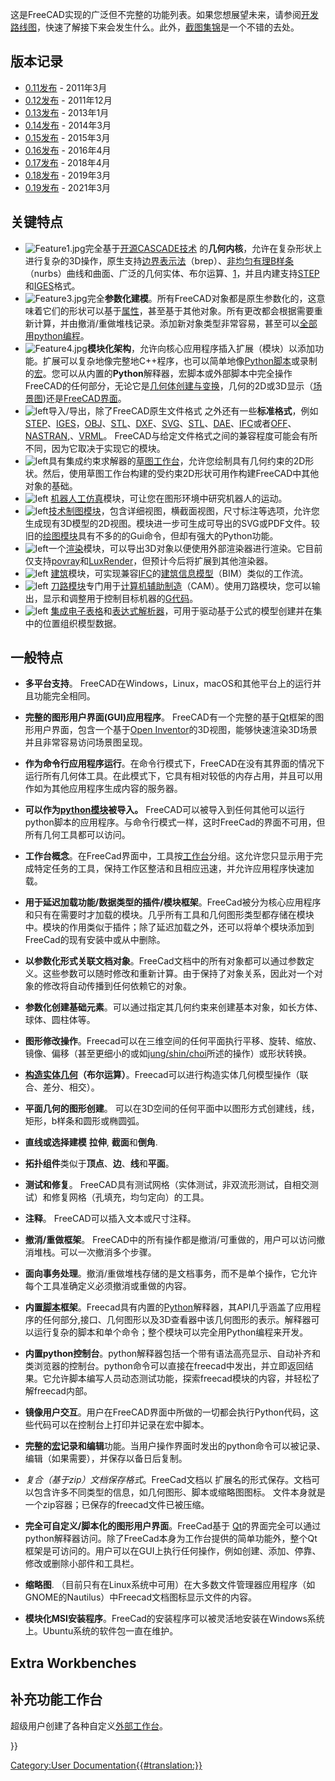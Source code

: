 <languages/>

{{Docnav/zh
|[[About_FreeCAD/zh|About FreeCAD]]
|[[Installing_on_Windows/zh|Installing on Windows]]
}}

<div class="mw-translate-fuzzy">
这是FreeCAD实现的广泛但不完整的功能列表。如果您想展望未来，请参阅[[Development roadmap|开发路线图]]，快速了解接下来会发生什么。此外，[[Screenshots|截图集锦]]是一个不错的去处。
</div>

{{TOCright}}

<span id="Release_notes"></span>
==版本记录==

<div class="mw-translate-fuzzy">
* [[Release notes 0.11|0.11发布]] - 2011年3月
* [[Release notes 0.12|0.12发布]] - 2011年12月
* [[Release notes 0.13|0.13发布]] - 2013年1月
* [[Release notes 0.14|0.14发布]] - 2014年3月
* [[Release notes 0.15|0.15发布]] - 2015年3月
* [[Release notes 0.16|0.16发布]] - 2016年4月
* [[Release notes 0.17|0.17发布]] - 2018年4月
* [[Release notes 0.18|0.18发布]] - 2019年3月
* [[Release notes 0.19|0.19发布]] - 2021年3月
</div>

<span id="Key_features"></span>
==关键特点==

<div class="mw-translate-fuzzy">
* [[Image:Feature1.jpg|left]]完全基于[http://en.wikipedia.org/wiki/Open_CASCADE 开源CASCADE技术] 的'''几何内核'''，允许在复杂形状上进行复杂的3D操作，原生支持[https://en.wikipedia.org/wiki/Boundary_representation 边界表示法]（brep）、[https://en.wikipedia.org/wiki/Non-uniform_rational_B-spline 非均匀有理B样条]（nurbs）曲线和曲面、广泛的几何实体、布尔运算、[https://en.wikipedia.org/wiki/Fillet_(mechanics）倒圆角]，并且内建支持[https://en.wikipedia.org/wiki/ISO_10303 STEP]和[https://en.wikipedia.org/wiki/IGES IGES]格式。{{clear}}
* [[Image:Feature3.jpg|left]]完全'''参数化建模'''。所有FreeCAD对象都是原生参数化的，这意味着它们的形状可以基于[[Property|属性]]，甚至基于其他对象。所有更改都会根据需要重新计算，并由撤消/重做堆栈记录。添加新对象类型非常容易，甚至可以[[Scripted objects|全部用python编程]]。{{clear}}
* [[Image:Feature4.jpg|left]]'''模块化架构'''，允许向核心应用程序插入扩展（模块）以添加功能。扩展可以复杂地像完整地C++程序，也可以简单地像[[Power users hub |Python脚本]]或录制的[[macros|宏]]。您可以从内置的'''Python'''解释器，宏脚本或外部脚本中完全操作FreeCAD的任何部分，无论它是[[Topological data scripting|几何体创建与变换]]，几何的2D或3D显示（[[scenegraph|场景图]])还是[[PySide|FreeCAD界面]]。 {{clear}}
* [[Image:Feature5.jpg | left]]导入/导出，除了FreeCAD原生文件格式 {{FileName|[[File Format FCStd|FCStd]]}}之外还有一些'''标准格式'''，例如[http://en.wikipedia.org/wiki/ISO_10303 STEP]、[http://en.wikipedia.org/wiki/IGES IGES]，[http://en.wikipedia.org/wiki/Obj OBJ]、[http://en.wikipedia.org/wiki/STL_%28file_format%29 STL]、[http://en.wikipedia.org/wiki/Dxf DXF]、[http://en.wikipedia.org/wiki/Svg SVG]、[http://en.wikipedia.org/wiki/STL_(file_format) STL]、[http://en.wikipedia.org/wiki/COLLADA DAE]、[http://en.wikipedia.org/wiki/Industry_Foundation_Classes IFC]或者[http://people.sc.fsu.edu/~jburkardt/data/off/off.html OFF]、[http://en.wikipedia.org/wiki/NASTRAN NASTRAN],、[http://en.wikipedia.org/wiki/VRML VRML]。 FreeCAD与给定文件格式之间的兼容程度可能会有所不同，因为它取决于实现它的模块。{{clear}}
* [[Image:Feature7.jpg | left]]具有集成约束求解器的[[Sketcher_Workbench |草图工作台]]，允许您绘制具有几何约束的2D形状。然后，使用草图工作台构建的受约束2D形状可用作构建FreeCAD中其他对象的基础。{{clear}}
* [[Image:Feature9.jpg | left]] [[Robot_Workbench |机器人工仿真]]模块，可让您在图形环境中研究机器人的运动。{{clear}}
* [[Image:Feature8.jpg | left]][[TechDraw_Workbench |技术制图模块]]，包含详细视图，横截面视图，尺寸标注等选项，允许您生成现有3D模型的2D视图。模块进一步可生成可导出的SVG或PDF文件。较旧的[[Drawing_Workbench |绘图模块]]具有不多的的Gui命令，但却有强大的Python功能。{{clear}}
* [[Image:Feature-raytracing.jpg | left]]一个[[Raytracing_Workbench |渲染]]模块，可以导出3D对象以便使用外部渲染器进行渲染。它目前仅支持[http://en.wikipedia.org/wiki/POV-Ray povray]和[http://en.wikipedia.org/wiki/LuxRender LuxRender]，但预计今后将扩展到其他渲染器。{{clear}}
* [[Image:Feature-arch.jpg | left]] [[Arch_Workbench |建筑]]模块，可实现兼容[http://en.wikipedia.org/wiki/Industry_Foundation_Classes IFC]的[http://en.wikipedia.org/wiki/Building_Information_Modeling 建筑信息模型]（BIM）类似的工作流。{{clear}}
* [[Image:Feature-CAM.jpg | left]] [[Path_Workbench |刀路模块]]专门用于[https://en.wikipedia.org/wiki/Computer-aided_manufacturing 计算机辅助制造]（CAM）。使用刀路模块，您可以输出，显示和调整用于控制目标机器的[http://en.wikipedia.org/wiki/G-code G代码]。{{clear}}
* [[Image:Feature_spreadsheet.png | left]] [[Spreadsheet_Workbench |集成电子表格]]和[[Expressions|表达式解析器]]，可用于驱动基于公式的模型创建并在集中的位置组织模型数据。 {{clear}}
</div>

<span id="General_features"></span>
<div class="mw-translate-fuzzy">
==一般特点==
</div>

*'''多平台支持'''。 FreeCAD在Windows，Linux，macOS和其他平台上的运行并且功能完全相同。

*'''完整的图形用户界面(GUI)应用程序'''。 FreeCAD有一个完整的基于[https://www.qt.io/ Qt]框架的图形用户界面，包含一个基于[http://en.wikipedia.org/wiki/Open_Inventor Open Inventor]的3D视图，能够快速渲染3D场景并且非常容易访问场景图呈现。

*'''作为命令行应用程序运行'''。在命令行模式下，FreeCAD在没有其界面的情况下运行所有几何体工具。在此模式下，它具有相对较低的内存占用，并且可以用作如为其他应用程序生成内容的服务器。

<div class="mw-translate-fuzzy">
*'''可以作为[[Embedding FreeCAD|python模块]]被导入。''' FreeCAD可以被导入到任何其他可以运行python脚本的应用程序。与命令行模式一样，这时FreeCad的界面不可用，但所有几何工具都可以访问。
</div>

<div class="mw-translate-fuzzy">
*'''工作台概念'''。在FreeCad界面中，工具按[[workbenches|工作台]]分组。这允许您只显示用于完成特定任务的工具，保持工作区整洁和且相应迅速，并允许应用程序快速加载。
</div>

<div class="mw-translate-fuzzy">
*'''用于延迟加载功能/数据类型的插件/模块框架'''。FreeCad被分为核心应用程序和只有在需要时才加载的模块。几乎所有工具和几何图形类型都存储在模块中。模块的作用类似于插件；除了延迟加载之外，还可以将单个模块添加到FreeCad的现有安装中或从中删除。
</div>

*'''以参数化形式关联文档对象'''。FreeCad文档中的所有对象都可以通过参数定义。这些参数可以随时修改和重新计算。由于保持了对象关系，因此对一个对象的修改将自动传播到任何依赖它的对象。

*'''参数化创建基础元素'''。可以通过指定其几何约束来创建基本对象，如长方体、球体、圆柱体等。

<div class="mw-translate-fuzzy">
*'''图形修改操作'''。Freecad可以在三维空间的任何平面执行平移、旋转、缩放、镜像、偏移（甚至更细小的或如[https://www.researchgate.net/publication/240754626-self-intersection-removal-in-triangular-mesh-offseting jung/shin/choi]所述的操作）或形状转换。
</div>

*'''[[Constructive solid geometry|构造实体几何]]（布尔运算）'''。Freecad可以进行构造实体几何模型操作（联合、差分、相交）。

<div class="mw-translate-fuzzy">
* '''平面几何的图形创建'''。 可以在3D空间的任何平面中以图形方式创建线，线，矩形，b样条和圆形或椭圆弧。
</div>

* '''直线或选择建模''' '''拉伸''', '''截面'''和'''倒角'''.

*'''拓扑组件'''类似于'''顶点'''、'''边'''、'''线'''和'''平面'''。

<div class="mw-translate-fuzzy">
* '''测试和修复'''。 FreeCAD具有测试网格（实体测试，非双流形测试，自相交测试）和修复网格（孔填充，均匀定向）的工具。
</div>

<div class="mw-translate-fuzzy">
* '''注释'''。 FreeCAD可以插入文本或尺寸注释。
</div>

*'''撤消/重做框架'''。 FreeCAD中的所有操作都是撤消/可重做的，用户可以访问撤消堆栈。可以一次撤消多个步骤。

* '''面向事务处理'''。撤消/重做堆栈存储的是文档事务，而不是单个操作，它允许每个工具准确定义必须撤消或重做的内容。

<div class="mw-translate-fuzzy">
*'''内置[[Scripting|脚本]]框架'''。Freecad具有内置的[http://www.python.org/ Python]解释器，其API几乎涵盖了应用程序的任何部分,接口、几何图形以及3D查看器中该几何图形的表示。解释器可以运行复杂的脚本和单个命令；整个模块可以完全用Python编程来开发。
</div>

<div class="mw-translate-fuzzy">
*'''内置python控制台'''。python解释器包括一个带有语法高亮显示、自动补齐和类浏览器的控制台。python命令可以直接在freecad中发出，并立即返回结果。它允许脚本编写人员动态测试功能，探索freecad模块的内容，并轻松了解freecad内部。
</div>

<div class="mw-translate-fuzzy">
*'''镜像用户交互'''。用户在FreeCAD界面中所做的一切都会执行Python代码，这些代码可以在控制台上打印并记录在宏中脚本。
</div>

*'''完整的[[Macros|宏]]记录和编辑'''功能。当用户操作界面时发出的python命令可以被记录、编辑（如果需要），并保存以备日后复制。

<div class="mw-translate-fuzzy">
*''复合（基于zip）文档保存格式''。FreeCad文档以{{FileName|.[[File Format FCStd|FCStd]]}} 扩展名的形式保存。文档可以包含许多不同类型的信息，如几何图形、脚本或缩略图图标。 {{FileName|.FCStd}} 文件本身就是一个zip容器；已保存的freecad文件已被压缩。
</div>

*'''完全可自定义/脚本化的图形用户界面'''。FreeCad基于 [https://www.qt.io Qt]的界面完全可以通过python解释器访问。除了FreeCad本身为工作台提供的简单功能外，整个Qt框架是可访问的。用户可以在GUI上执行任何操作，例如创建、添加、停靠、修改或删除小部件和工具栏。

* '''缩略图'''. （目前只有在Linux系统中可用）在大多数文件管理器应用程序（如GNOME的Nautilus）中Freecad文档图标显示文件的内容。

<div class="mw-translate-fuzzy">
*'''模块化MSI安装程序'''。FreeCad的安装程序可以被灵活地安装在Windows系统上。Ubuntu系统的软件包一直在维护。
</div>

==Extra Workbenches ==

<div class="mw-translate-fuzzy">
==补充功能工作台==
超级用户创建了各种自定义[[external workbenches|外部工作台]]。
</div>


{{Docnav/zh
|[[About_FreeCAD/zh|About FreeCAD]]
|[[Installing_on_Windows/zh|Installing on Windows]]
}}

{{Userdocnavi{{#translation:}}}}
[[Category:User Documentation{{#translation:}}]]